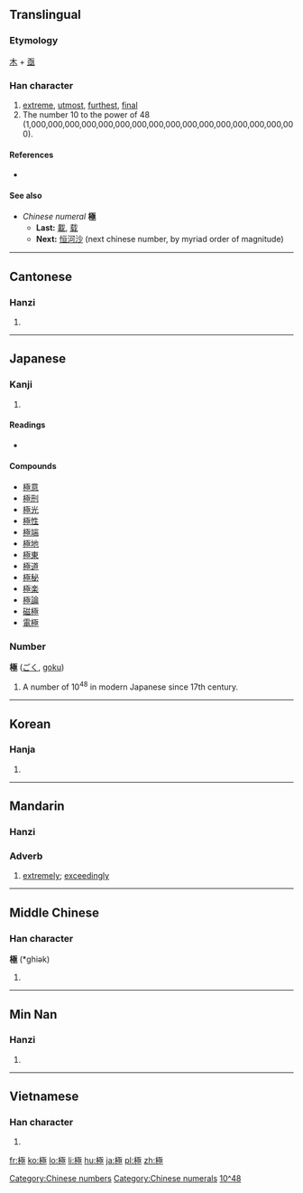 {{also|极}}
==Translingual==

===Etymology===
[[木]] + [[亟]]

===Han character===
{{Han char|rn=75|rad=木|as=09|sn=13|four=4191<sub>4</sub>|canj=木一水一 (DMEM), 木弓水一 (DNEM)}}

# [[extreme]], [[utmost]], [[furthest]], [[final]]
# The number 10 to the power of 48 (1,000,000,000,000,000,000,000,000,000,000,000,000,000,000,000,000).

====References====
* {{Han ref|kx=0542.020|dkj=15181|dj=0929.070|hdz=21240.100|uh=6975|ud=26997|bh=B7A5|bd=47013}}

====See also====
* ''Chinese numeral'' '''極'''
** '''Last:''' [[載]], [[载]]
** '''Next:''' [[恒河沙]] (next chinese number, by myriad order of magnitude)

[[Category:Chinese numbers]]
[[Category:Chinese numerals]]

----

==Cantonese==

===Hanzi===
{{yue-hanzi|jyut=|y=gik6|sim=极}}

# {{defn|Cantonese|sort=木09}}

----

==Japanese==

===Kanji===
{{ja-kanji|grade=4|rs=木09}}

# {{defn|Japanese|sort=木09}}

====Readings====
* {{ja-readings|goon=[[ごく]] (goku)|kanon=[[きょく]] (kyoku)|on=[[ごき]] (goki)|kun=[[きわめる]] (kiwameru), [[むね]] (mune), [[きわまる]] (kiwamaru)}}

====Compounds====
* [[極意]]
* [[極刑]]
* [[極光]]
* [[極性]]
* [[極端]]
* [[極地]]
* [[極東]]
* [[極道]]
* [[極秘]]
* [[極楽]]
* [[極論]]
* [[磁極]]
* [[電極]]

===Number===
'''極''' ([[ごく]], [[goku]])

# A number of 10<sup>48</sup> in modern Japanese since 17th century.

[[Category:Japanese numbers|10^48]]

----

==Korean==

===Hanja===
{{ko-hanja|hangeul=극|eumhun=|rv=geuk|mr=kŭk|y=kuk}}

# {{defn|Korean|sort=木09}}

----

==Mandarin==

===Hanzi===
{{cmn-hanzi|sim=极|pin=[[jí]] ([[ji2]])|wg=chi<sup>2</sup>}}

===Adverb===
{{cmn-adv|t|pin=jí|pint=ji2|tra=極|sim=极|rs=木09}}

# [[extremely]]; [[exceedingly]]

----

==Middle Chinese==

===Han character===
'''極''' (*ghiək)<!--asterisk indicates that this is a reconstructed pronunciation-->

# {{defn|Middle Chinese|sort=木09}}

----
==Min Nan==

===Hanzi===
{{nan-hanzi|poj=ke̍k}}

# {{defn|Min Nan}}

----

==Vietnamese==

===Han character===
{{vi-hantu|[[cực]], [[cọc]]|rs=木09}}

# {{defn|Vietnamese|sort=木09}}

[[fr:極]]
[[ko:極]]
[[lo:極]]
[[li:極]]
[[hu:極]]
[[ja:極]]
[[pl:極]]
[[zh:極]]